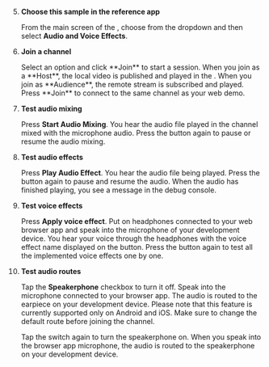 <PlatformWrapper platform="unity">

5. **Choose this sample in the reference app**

    From the main screen of the <Vpl k="CLIENT" />, choose **<Vpd k="NAME" />** from the dropdown and then select **Audio and Voice Effects**.

1. **Join a channel**

    <ProductWrapper product="interactive-live-streaming, broadcast-streaming">
    Select an option and click **Join** to start a session. When you join as a **Host**, the local video is published and played in the <Vpl k="CLIENT" />. When you join as **Audience**, the remote stream is subscribed and played.
    </ProductWrapper>

    <ProductWrapper notAllowed="interactive-live-streaming">
    Press **Join** to connect to the same channel as your web demo.
    </ProductWrapper>

1. **Test audio mixing**

    Press **Start Audio Mixing**. You hear the audio file played in the channel mixed with the microphone audio. Press the button again to pause or resume the audio mixing.

1. **Test audio effects**

    Press **Play Audio Effect**. You hear the audio file being played. Press the button again to pause and resume the audio. When the audio has finished playing, you see a message in the debug console.

1. **Test voice effects**

    Press **Apply voice effect**. Put on headphones connected to your web browser app and speak into the microphone of your development device. You hear your voice through the headphones with the voice effect name displayed on the button. Press the button again to test all the implemented voice effects one by one.

1. **Test audio routes**

    Tap the **Speakerphone** checkbox to turn it off. Speak into the microphone connected to your browser app. The audio is routed to the earpiece on your development device. Please note that this feature is currently supported only on Android and iOS. Make sure to change the default route before joining the channel.

    Tap the switch again to turn the speakerphone on. When you speak into the browser app microphone, the audio is routed to the speakerphone on your development device.

</PlatformWrapper>

